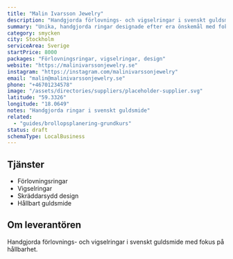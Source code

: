 ```yaml
---
title: "Malin Ivarsson Jewelry"
description: "Handgjorda förlovnings- och vigselringar i svenskt guldsmide."
summary: "Unika, handgjorda ringar designade efter era önskemål med fokus på hållbarhet och svenskt hantverk."
category: smycken
city: Stockholm
serviceArea: Sverige
startPrice: 8000
packages: "Förlovningsringar, vigselringar, design"
website: "https://malinivarssonjewelry.se"
instagram: "https://instagram.com/malinivarssonjewelry"
email: "malin@malinivarssonjewelry.se"
phone: "+46701234578"
image: "/assets/directories/suppliers/placeholder-supplier.svg"
latitude: "59.3326"
longitude: "18.0649"
notes: "Handgjorda ringar i svenskt guldsmide"
related:
  - "guides/brollopsplanering-grundkurs"
status: draft
schemaType: LocalBusiness
---
```


## Tjänster

- Förlovningsringar
- Vigselringar
- Skräddarsydd design
- Hållbart guldsmide

## Om leverantören

Handgjorda förlovnings- och vigselringar i svenskt guldsmide med fokus på hållbarhet.